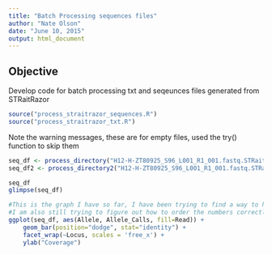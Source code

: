 ```yaml
---
title: "Batch Processing sequences files"
author: "Nate Olson"
date: "June 10, 2015"
output: html_document
---
```

## Objective
Develop code for batch processing txt and seqeunces files generated from STRaitRazor

```r
source("process_straitrazor_sequences.R")
source("process_straitrazor_txt.R")

``` 

Note the warning messages, these are for empty files, used the try() function to skip them

```r
seq_df <- process_directory("H12-H-ZT80925_S96_L001_R1_001.fastq.STRaitRazor/PE_MiSeq_ALL/")
seq_df2 <- process_directory2("H12-H-ZT80925_S96_L001_R1_001.fastq.STRaitRazor/PE_MiSeq_ALL/")
```


```r
seq_df
glimpse(seq_df)
```


```r

#This is the graph I have so far, I have been trying to find a way to have a stacked bar chart combined with a dodged bar chart (for two difference variables) but so far no luck. 
#I am also still trying to figure out how to order the numbers correctly, I've been close but I haven't completely figured it out yet. (The X & Y values for AMEL seem to be messing that up a little, or it will be mostly in order except for one value)
ggplot(seq_df, aes(Allele, Allele_Calls, fill=Read)) +
    geom_bar(position="dodge", stat="identity") +
    facet_wrap(~Locus, scales = 'free_x') + 
    ylab("Coverage")
```

